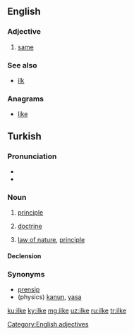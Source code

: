 {{also|İlke}}
==English==

===Adjective===
{{en-adj|-}}

# {{context|obsolete|lang=en}} [[same]]
#: {{rfquotek|Geoffrey Chaucer}}

===See also===
* [[ilk]]

===Anagrams===
* [[like#English|like]]

==Turkish==

===Pronunciation===
* {{IPA|[il.ˈce]|lang=tr}}
* {{hyphenation|il|ke|lang=tr}}

===Noun===
{{tr-noun|yi|ler}}

# [[principle]]
# {{context|philosophy|lang=tr}} [[doctrine]]
# {{context|physics|lang=tr}} [[law of nature]], [[principle]]

====Declension====
{{tr-noun-v|e|d|pred=-|poss=+}}

===Synonyms===

* [[prensip]]
* (physics) [[kanun]], [[yasa]]

[[Category:English adjectives]]

[[ku:ilke]]
[[ky:ilke]]
[[mg:ilke]]
[[uz:ilke]]
[[ru:ilke]]
[[tr:ilke]]
